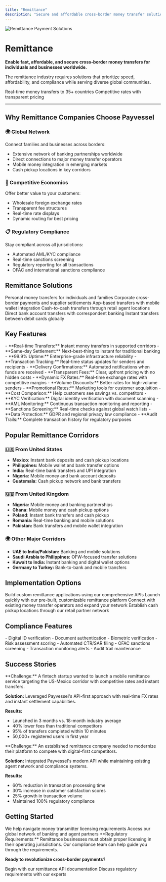 ```yaml
---
title: "Remittance"
description: "Secure and affordable cross-border money transfer solutions"
---
```


<img
  src="https://www.payvessel.com/hero-image-three.png"
  alt="Remittance Payment Solutions"
/>

# Remittance

**Enable fast, affordable, and secure cross-border money transfers for individuals and businesses worldwide.**

The remittance industry requires solutions that prioritize speed, affordability, and compliance while serving diverse global communities.

<CardGroup cols={2}>
  <Card title="⚡ Instant Transfers" icon="bolt">
    Real-time money transfers to 35+ countries
  </Card>
  <Card title="💰 Low Fees" icon="coins">
    Competitive rates with transparent pricing
  </Card>
</CardGroup>

***

## Why Remittance Companies Choose Payvessel

### 🌍 Global Network
Connect families and businesses across borders:
- Extensive network of banking partnerships worldwide
- Direct connections to major money transfer operators
- Mobile money integration in emerging markets
- Cash pickup locations in key corridors

### 💸 Competitive Economics
Offer better value to your customers:
- Wholesale foreign exchange rates
- Transparent fee structures
- Real-time rate displays
- Dynamic routing for best pricing

### 📋 Regulatory Compliance
Stay compliant across all jurisdictions:
- Automated AML/KYC compliance
- Real-time sanctions screening
- Regulatory reporting for all transactions
- OFAC and international sanctions compliance

## Remittance Solutions

<CardGroup cols={3}>
  <Card title="💰 Consumer Remittance" icon="users">
    Personal money transfers for individuals and families
  </Card>
  <Card title="🏢 Business Remittance" icon="building">
    Corporate cross-border payments and supplier settlements
  </Card>
  <Card title="📱 Mobile Remittance" icon="mobile">
    App-based transfers with mobile wallet integration
  </Card>
  <Card title="🏪 Agent Networks" icon="store">
    Cash-to-cash transfers through retail agent locations
  </Card>
  <Card title="🏦 Bank-to-Bank" icon="university">
    Direct bank account transfers with correspondent banking
  </Card>
  <Card title="💳 Card-to-Card" icon="credit-card">
    Instant transfers between debit cards globally
  </Card>
</CardGroup>

## Key Features

<AccordionGroup>
  <Accordion icon="clock" title="Speed & Reliability">
    - **Real-time Transfers:** Instant money transfers in supported corridors
    - **Same-day Settlement:** Next-best-thing to instant for traditional banking
    - **99.9% Uptime:** Enterprise-grade infrastructure reliability
    - **Transaction Tracking:** Real-time status updates for senders and recipients
    - **Delivery Confirmations:** Automated notifications when funds are received
  </Accordion>
  <Accordion icon="dollar-sign" title="Competitive Pricing">
    - **Transparent Fees:** Clear, upfront pricing with no hidden costs
    - **Dynamic FX Rates:** Real-time exchange rates with competitive margins
    - **Volume Discounts:** Better rates for high-volume senders
    - **Promotional Rates:** Marketing tools for customer acquisition
    - **Cost Comparison:** Help customers see savings vs. competitors
  </Accordion>
  <Accordion icon="shield-check" title="Compliance & Security">
    - **KYC Verification:** Digital identity verification with document scanning
    - **AML Monitoring:** Continuous transaction monitoring and reporting
    - **Sanctions Screening:** Real-time checks against global watch lists
    - **Data Protection:** GDPR and regional privacy law compliance
    - **Audit Trails:** Complete transaction history for regulatory purposes
  </Accordion>
</AccordionGroup>

## Popular Remittance Corridors

### 🇺🇸 From United States
- **Mexico:** Instant bank deposits and cash pickup locations
- **Philippines:** Mobile wallet and bank transfer options
- **India:** Real-time bank transfers and UPI integration
- **Nigeria:** Mobile money and bank account deposits
- **Guatemala:** Cash pickup network and bank transfers

### 🇬🇧 From United Kingdom
- **Nigeria:** Mobile money and banking partnerships
- **Ghana:** Mobile money and cash pickup options
- **Poland:** Instant bank transfers and cash pickup
- **Romania:** Real-time banking and mobile solutions
- **Pakistan:** Bank transfers and mobile wallet integration

### 🌍 Other Major Corridors
- **UAE to India/Pakistan:** Banking and mobile solutions
- **Saudi Arabia to Philippines:** OFW-focused transfer solutions
- **Kuwait to India:** Instant banking and digital wallet options
- **Germany to Turkey:** Bank-to-bank and mobile transfers

## Implementation Options

<Steps>
  <Step title="API Integration">
    Build custom remittance applications using our comprehensive APIs
  </Step>
  <Step title="White-Label Solution">
    Launch quickly with our pre-built, customizable remittance platform
  </Step>
  <Step title="Partner Integration">
    Connect with existing money transfer operators and expand your network
  </Step>
  <Step title="Agent Network">
    Establish cash pickup locations through our retail partner network
  </Step>
</Steps>

## Compliance Features

<CardGroup cols={2}>
  <Card title="🔍 KYC/AML Tools" icon="search">
    - Digital ID verification
    - Document authentication
    - Biometric verification
    - Risk assessment scoring
  </Card>
  <Card title="📊 Regulatory Reporting" icon="chart-bar">
    - Automated CTR/SAR filing
    - OFAC sanctions screening
    - Transaction monitoring alerts
    - Audit trail maintenance
  </Card>
</CardGroup>

## Success Stories

<Accordion title="Digital Remittance Startup">
**Challenge:** A fintech startup wanted to launch a mobile remittance service targeting the US-Mexico corridor with competitive rates and instant transfers.

**Solution:** Leveraged Payvessel's API-first approach with real-time FX rates and instant settlement capabilities.

**Results:**
- Launched in 3 months vs. 18-month industry average
- 40% lower fees than traditional competitors
- 95% of transfers completed within 10 minutes
- 50,000+ registered users in first year
</Accordion>

<Accordion title="Traditional Money Transfer Operator">
**Challenge:** An established remittance company needed to modernize their platform to compete with digital-first competitors.

**Solution:** Integrated Payvessel's modern API while maintaining existing agent network and compliance systems.

**Results:**
- 60% reduction in transaction processing time
- 30% increase in customer satisfaction scores
- 25% growth in transaction volume
- Maintained 100% regulatory compliance
</Accordion>

## Getting Started

<CardGroup cols={2}>
  <Card title="📋 Licensing Support" icon="clipboard-check">
    We help navigate money transmitter licensing requirements
  </Card>
  <Card title="🤝 Partnership Network" icon="handshake">
    Access our global network of banking and agent partners
  </Card>
</CardGroup>

<Warning>
**Regulatory Requirements:** Remittance businesses must obtain proper licensing in their operating jurisdictions. Our compliance team can help guide you through the requirements.
</Warning>

<div style={{textAlign: 'center', marginTop: '2rem'}}>

**Ready to revolutionize cross-border payments?**

<CardGroup cols={2}>
  <Card title="🚀 Start Building" icon="code" href="/quickstart">
    Begin with our remittance API documentation
  </Card>
  <Card title="💬 Compliance Consultation" icon="gavel" href="mailto:compliance@payvessel.com">
    Discuss regulatory requirements with our experts
  </Card>
</CardGroup>

</div>
